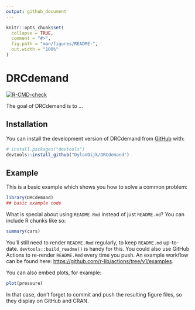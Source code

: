 ```yaml
---
output: github_document
---
```


<!-- README.md is generated from README.Rmd. Please edit that file -->

```r
knitr::opts_chunk$set(
  collapse = TRUE,
  comment = "#>",
  fig.path = "man/figures/README-",
  out.width = "100%"
)
```

# DRCdemand

<!-- badges: start -->
[![R-CMD-check](https://github.com/DylanDijk/DRCdemand/actions/workflows/R-CMD-check.yaml/badge.svg)](https://github.com/DylanDijk/DRCdemand/actions/workflows/R-CMD-check.yaml)
<!-- badges: end -->

The goal of DRCdemand is to ...

## Installation

You can install the development version of DRCdemand from [GitHub](https://github.com/) with:

``` r
# install.packages("devtools")
devtools::install_github("DylanDijk/DRCdemand")
```

## Example

This is a basic example which shows you how to solve a common problem:

```r
library(DRCdemand)
## basic example code
```

What is special about using `README.Rmd` instead of just `README.md`? You can include R chunks like so:

```r
summary(cars)
```

You'll still need to render `README.Rmd` regularly, to keep `README.md` up-to-date. `devtools::build_readme()` is handy for this. You could also use GitHub Actions to re-render `README.Rmd` every time you push. An example workflow can be found here: <https://github.com/r-lib/actions/tree/v1/examples>.

You can also embed plots, for example:

```r
plot(pressure)
```

In that case, don't forget to commit and push the resulting figure files, so they display on GitHub and CRAN.
